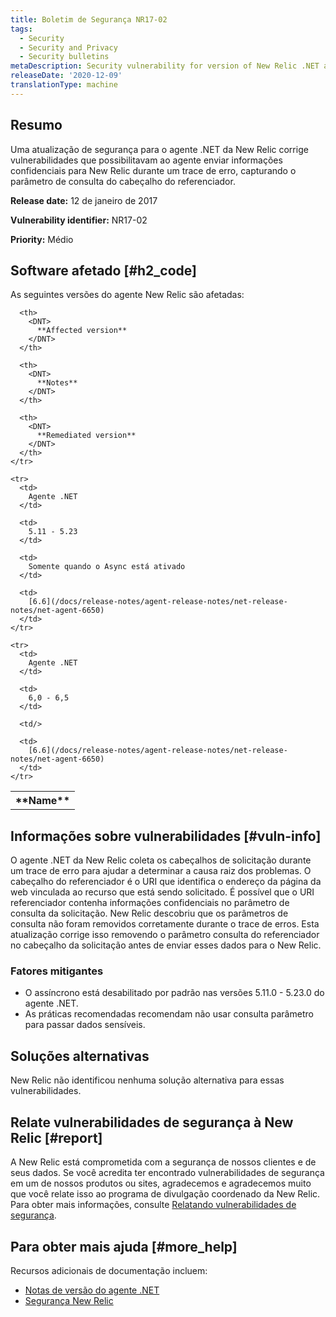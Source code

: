 ```yaml
---
title: Boletim de Segurança NR17-02
tags:
  - Security
  - Security and Privacy
  - Security bulletins
metaDescription: Security vulnerability for version of New Relic .NET agent.
releaseDate: '2020-12-09'
translationType: machine
---
```


## Resumo

Uma atualização de segurança para o agente .NET da New Relic corrige vulnerabilidades que possibilitavam ao agente enviar informações confidenciais para New Relic durante um trace de erro, capturando o parâmetro de consulta do cabeçalho do referenciador.

<DNT>**Release date:**</DNT> 12 de janeiro de 2017

<DNT>**Vulnerability identifier:**</DNT> NR17-02

<DNT>**Priority:**</DNT> Médio

## Software afetado [#h2_code]

As seguintes versões do agente New Relic são afetadas:

<table>
  <tbody>
    <tr>
      <th>
        <DNT>
          **Name**
        </DNT>
      </th>

      <th>
        <DNT>
          **Affected version**
        </DNT>
      </th>

      <th>
        <DNT>
          **Notes**
        </DNT>
      </th>

      <th>
        <DNT>
          **Remediated version**
        </DNT>
      </th>
    </tr>

    <tr>
      <td>
        Agente .NET
      </td>

      <td>
        5.11 - 5.23
      </td>

      <td>
        Somente quando o Async está ativado
      </td>

      <td>
        [6.6](/docs/release-notes/agent-release-notes/net-release-notes/net-agent-6650)
      </td>
    </tr>

    <tr>
      <td>
        Agente .NET
      </td>

      <td>
        6,0 - 6,5
      </td>

      <td/>

      <td>
        [6.6](/docs/release-notes/agent-release-notes/net-release-notes/net-agent-6650)
      </td>
    </tr>
  </tbody>
</table>

## Informações sobre vulnerabilidades [#vuln-info]

O agente .NET da New Relic coleta os cabeçalhos de solicitação durante um trace de erro para ajudar a determinar a causa raiz dos problemas. O cabeçalho do referenciador é o URI que identifica o endereço da página da web vinculada ao recurso que está sendo solicitado. É possível que o URI referenciador contenha informações confidenciais no parâmetro de consulta da solicitação. New Relic descobriu que os parâmetros de consulta não foram removidos corretamente durante o trace de erros. Esta atualização corrige isso removendo o parâmetro consulta do referenciador no cabeçalho da solicitação antes de enviar esses dados para o New Relic.

### Fatores mitigantes

* O assíncrono está desabilitado por padrão nas versões 5.11.0 - 5.23.0 do agente .NET.
* As práticas recomendadas recomendam não usar consulta parâmetro para passar dados sensíveis.

## Soluções alternativas

New Relic não identificou nenhuma solução alternativa para essas vulnerabilidades.

## Relate vulnerabilidades de segurança à New Relic [#report]

A New Relic está comprometida com a segurança de nossos clientes e de seus dados. Se você acredita ter encontrado vulnerabilidades de segurança em um de nossos produtos ou sites, agradecemos e agradecemos muito que você relate isso ao programa de divulgação coordenado da New Relic. Para obter mais informações, consulte [Relatando vulnerabilidades de segurança](/docs/security/new-relic-security/data-privacy/reporting-security-vulnerabilities).

## Para obter mais ajuda [#more_help]

Recursos adicionais de documentação incluem:

* [Notas de versão do agente .NET](/docs/release-notes/agent-release-notes/net-release-notes)
* [Segurança New Relic](https://newrelic.com/security)
